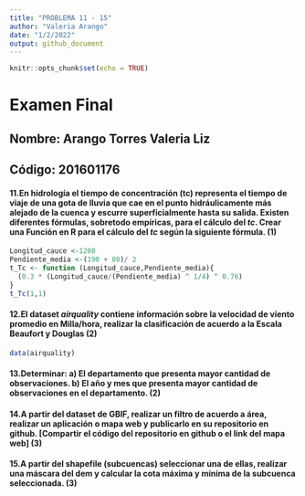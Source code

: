 ```yaml
---
title: "PROBLEMA 11 - 15"
author: "Valeria Arango"
date: "1/2/2022"
output: github_document
---
```


```r
knitr::opts_chunk$set(echo = TRUE)
```

# Examen Final 
## Nombre: Arango Torres Valeria Liz
## Código: 201601176


#### 11.En hidrología el tiempo de concentración (tc) representa el tiempo de viaje de una gota de lluvia que cae en el punto hidráulicamente más alejado de la cuenca y escurre superficialmente hasta su salida. Existen diferentes fórmulas, sobretodo empíricas, para el cálculo del *tc*. Crear una Función en R para el cálculo del *tc* según la siguiente fórmula. (1)
```r
Longitud_cauce <-1200
Pendiente_media <-(190 + 80)/ 2
t_Tc <- function (Longitud_cauce,Pendiente_media){
  (0.3 * (Longitud_cauce/(Pendiente_media) ^ 1/4) ^ 0.76)
}
t_Tc(1,1)
```


#### 12.El dataset *airquality* contiene información sobre la velocidad de viento promedio en Milla/hora, realizar la clasificación de acuerdo a la Escala Beaufort y Douglas (2)
```r
data(airquality)
```

#### 13.Determinar: a) El departamento que presenta mayor cantidad de observaciones. b) El año y mes que presenta mayor cantidad de observaciones en el departamento. (2)





#### 14.A partir del dataset de GBIF, realizar un filtro de acuerdo a área, realizar un aplicación o mapa web y publicarlo en su repositorio en github. [Compartir el código del repositorio en github o el link del mapa web] (3)




#### 15.A partir del shapefile (subcuencas) seleccionar una de ellas, realizar una máscara del dem y calcular la cota máxima y mínima de la subcuenca seleccionada. (3)









































